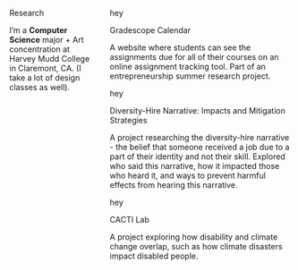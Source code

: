 ::: {.tab-body}

::::: {.columns}

:::{.column .left-col}

::: {.big-text}

Research

:::

::: {.descriptor-text}
I'm a **Computer Science** major + Art concentration at Harvey Mudd College in Claremont, CA. (I take a lot of design classes as well).
:::

:::

:::{.column  .right-col}

::: {proj-right}

<!-- start of project container -->

::: {.project-container .p-c-research}

::: {.proj-image .research}

hey

:::

::: {.proj-title}

Gradescope Calendar


:::

::: {.proj-description}

A website where students can see the assignments due for all of their courses on an online assignment tracking tool. Part of an entrepreneurship summer research project.

:::

:::
<!-- end of project container -->

<!-- start of project container -->

::: {.project-container  .p-c-research}

::: {.proj-image .research}

hey

:::

::: {.proj-title}

Diversity-Hire Narrative: Impacts and Mitigation Strategies

:::

::: {.proj-description}

A project researching the diversity-hire narrative - the belief that someone received a job due to a part of their identity and not their skill. Explored who said this narrative, how it impacted those who heard it, and ways to prevent harmful effects from hearing this narrative. 

:::

:::
<!-- end of project container -->

<!-- start of project container -->

::: {.project-container .p-c-research}

::: {.proj-image .research}

hey

:::

::: {.proj-title}

CACTI Lab

:::

::: {.proj-description}

A project exploring how disability and climate change overlap, such as how climate disasters impact disabled people.

:::

:::
<!-- end of project container -->


:::

:::



:::::

:::